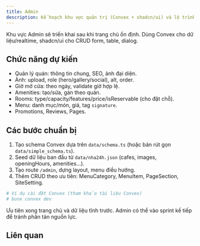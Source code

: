 ```yaml
---
title: Admin
description: Kế hoạch khu vực quản trị (Convex + shadcn/ui) và lộ trình triển khai
---
```


<Callout type="info" title="Tổng quan">
Khu vực Admin sẽ triển khai sau khi trang chủ ổn định. Dùng Convex cho dữ liệu/realtime, shadcn/ui cho CRUD form, table, dialog.
</Callout>

## Chức năng dự kiến

- Quản lý quán: thông tin chung, SEO, ảnh đại diện.
- Ảnh: upload, role (hero/gallery/social), alt, order.
- Giờ mở cửa: theo ngày, validate giờ hợp lệ.
- Amenities: tạo/sửa, gán theo quán.
- Rooms: type/capacity/features/price/isReservable (cho đặt chỗ).
- Menu: danh mục/món, giá, tag `signature`.
- Promotions, Reviews, Pages.

## Các bước chuẩn bị

1) Tạo schema Convex dựa trên `data/schema.ts` (hoặc bản rút gọn `data/simple_schema.ts`).
2) Seed dữ liệu ban đầu từ `data/nha24h.json` (cafes, images, openingHours, amenities...).
3) Tạo route `/admin`, dựng layout, menu điều hướng.
4) Thêm CRUD theo ưu tiên: MenuCategory, MenuItem, PageSection, SiteSetting.

```bash
# Ví dụ cài đặt Convex (tham khảo tài liệu Convex)
# bunx convex dev
```

<Callout type="warning" title="Lộ trình">
Ưu tiên xong trang chủ và dữ liệu tĩnh trước. Admin có thể vào sprint kế tiếp để tránh phân tán nguồn lực.
</Callout>

## Liên quan

<Cards>
  <Card title="Workflows" href="/docs/workflows" />
  <Card title="Về quán cafe" href="/docs/ve-quan-cafe" />
</Cards>


